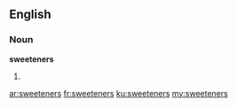 ==English==

===Noun===
'''sweeteners'''

# {{plural of|[[sweetener]]}}

[[ar:sweeteners]]
[[fr:sweeteners]]
[[ku:sweeteners]]
[[my:sweeteners]]